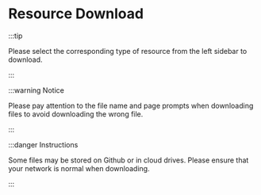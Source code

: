 # Resource Download

:::tip

Please select the corresponding type of resource from the left sidebar to download.

:::

:::warning Notice

Please pay attention to the file name and page prompts when downloading files to avoid downloading the wrong file.

:::

:::danger Instructions

Some files may be stored on Github or in cloud drives. Please ensure that your network is normal when downloading. 

:::